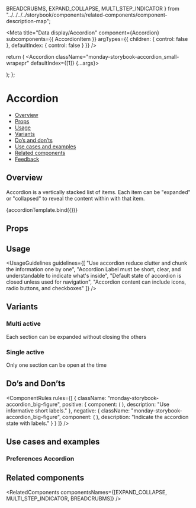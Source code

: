   BREADCRUBMS,
  EXPAND_COLLAPSE,
  MULTI_STEP_INDICATOR
} from "../../../../storybook/components/related-components/component-description-map";

<Meta
  title="Data display/Accordion"
  component={Accordion}
  subcomponents={{ AccordionItem }}
  argTypes={{
    children: { control: false },
    defaultIndex: { control: false }
  }}
/>

  return (
    <Accordion className="monday-storybook-accordion_small-wrapepr" defaultIndex={[1]} {...args}>
      <AccordionItem title="Notifications">
        <div className="monday-storybook-accordion_small-box" />
      </AccordionItem>
      <AccordionItem title="Setting">
        <div className="monday-storybook-accordion_small-box" />
      </AccordionItem>
      <AccordionItem title="Info">
        <div className="monday-storybook-accordion_small-box" />
      </AccordionItem>
      <AccordionItem title="Profile">
        <div className="monday-storybook-accordion_small-box" />
      </AccordionItem>
      <AccordionItem title="Permisions">
        <div className="monday-storybook-accordion_small-box" />
      </AccordionItem>
      <AccordionItem title="Seurity">
        <div className="monday-storybook-accordion_small-box" />
      </AccordionItem>
      <AccordionItem title="Connectivity">
        <div className="monday-storybook-accordion_small-box" />
      </AccordionItem>
      <AccordionItem title="Integration">
        <div className="monday-storybook-accordion_small-box" />
      </AccordionItem>
      <AccordionItem title="Assets">
        <div className="monday-storybook-accordion_small-box" />
      </AccordionItem>
    </Accordion>
  );
};

# Accordion

- [Overview](#overview)
- [Props](#props)
- [Usage](#usage)
- [Variants](#variants)
- [Do’s and don’ts](#dos-and-donts)
- [Use cases and examples](#use-cases-and-examples)
- [Related components](#related-components)
- [Feedback](#feedback)

## Overview

Accordion is a vertically stacked list of items. Each item can be "expanded" or "collapsed" to reveal the content within with that item.

<Canvas>
  <Story name="Overview" args={{}}>
    {accordionTemplate.bind({})}
  </Story>
</Canvas>

## Props

<ArgsTable story="Overview" />

## Usage

<UsageGuidelines
  guidelines={[
    "Use accordion reduce clutter and chunk the information one by one",
    "Accordion Label must be short, clear, and understandable to indicate what's inside",
    "Default state of accordion is closed unless used for navigation",
    "Accordion content can include icons, radio buttons, and checkboxes"
  ]}
/>

## Variants

### Multi active

Each section can be expanded without closing the others

<Canvas>
  <Story name="Multi active" play={accordionMultiActivePlaySuite}>
    <Accordion className="monday-storybook-accordion_small-wrapepr" allowMultiple defaultIndex={[1, 3]}>
      <AccordionItem title="Notifications">
        <div className="monday-storybook-accordion_small-box" />
      </AccordionItem>
      <AccordionItem title="Setting">
        <div className="monday-storybook-accordion_small-box" />
      </AccordionItem>
      <AccordionItem title="Connectivity">
        <div className="monday-storybook-accordion_small-box" />
      </AccordionItem>
      <AccordionItem title="Integration">
        <div className="monday-storybook-accordion_small-box" />
      </AccordionItem>
      <AccordionItem title="Assets">
        <div className="monday-storybook-accordion_small-box" />
      </AccordionItem>
    </Accordion>
  </Story>
</Canvas>

### Single active

Only one section can be open at the time

<Canvas>
  <Story name="Single active" play={accordionSingleActivePlaySuite}>
    <Accordion className="monday-storybook-accordion_small-wrapepr" defaultIndex={[1]}>
      <AccordionItem title="Notifications">
        <div className="monday-storybook-accordion_small-box" />
      </AccordionItem>
      <AccordionItem title="Setting">
        <div className="monday-storybook-accordion_small-box" />
      </AccordionItem>
      <AccordionItem title="Connectivity">
        <div className="monday-storybook-accordion_small-box" />
      </AccordionItem>
      <AccordionItem title="Integration">
        <div className="monday-storybook-accordion_small-box" />
      </AccordionItem>
      <AccordionItem title="Assets">
        <div className="monday-storybook-accordion_small-box" />
      </AccordionItem>
    </Accordion>
  </Story>
</Canvas>

## Do’s and Don’ts

<ComponentRules
  rules={[
    {
      className: "monday-storybook-accordion_big-figure",
      positive: {
        component: (
          <Accordion className="monday-storybook-accordion_box-small">
            <AccordionItem title="Notifications" />
            <AccordionItem title="Security" />
            <AccordionItem title="InfoAssets" />
          </Accordion>
        ),
        description: "Use informative short labels."
      },
      negative: {
        className: "monday-storybook-accordion_big-figure",
        component: (
          <Accordion className="monday-storybook-accordion_box-small">
            <AccordionItem title="Closed" />
            <AccordionItem title="Closed" />
            <AccordionItem title="Closed" />
          </Accordion>
        ),
        description: "Indicate the accordion state with labels."
      }
    }
  ]}
/>

## Use cases and examples

### Preferences Accordion

<Canvas>
  <Story name="Preferences Accordion">
    <Accordion className="monday-storybook-accordion_wrapper" defaultIndex={[0]}>
      <AccordionItem title="In monday">
        <div className="monday-storybook-accordion_checkbox-wrapper">
          <Checkbox label="Likes my update" checked />
          <Checkbox label="Replies to my update" />
          <Checkbox label="Replies or likes a conversation I'm a part of" checked />
          <Checkbox label="Subscribes me to a Board/Item/Team" checked />
          <Checkbox label="Writes an update on an items I'm subscribed to" checked />
        </div>
      </AccordionItem>
    </Accordion>
  </Story>
</Canvas>

## Related components

<RelatedComponents componentsNames={[EXPAND_COLLAPSE, MULTI_STEP_INDICATOR, BREADCRUBMS]} />
